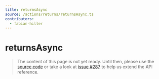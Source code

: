 ```yaml
---
title: returnsAsync
source: /actions/returns/returnsAsync.ts
contributors:
  - fabian-hiller
---
```


# returnsAsync

> The content of this page is not yet ready. Until then, please use the [source code](https://github.com/fabian-hiller/valibot/blob/main/library/src/actions/returns/returnsAsync.ts) or take a look at [issue #287](https://github.com/fabian-hiller/valibot/issues/287) to help us extend the API reference.
